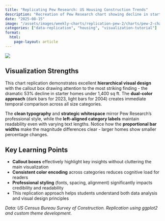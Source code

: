 ```yaml
---
title: "Replicating Pew Research: US Housing Construction Trends"
description: "Recreation of Pew Research chart showing decline in starter home construction using ggplot2 and custom styling"
date: "2025-08-15"
image: "/assets/images/weekly-charts/replication-pew-2/charts/pew-2-chart.png"
categories: ["data-replication", "housing", "visualization-tutorial"]
format:
  html:
    page-layout: article
---
```


![](/assets/images/weekly-charts/replication-pew-2/charts/pew-2-chart.png){fig-align="center"}

## Visualization Strengths

This chart replication demonstrates excellent **hierarchical visual design** with the callout box drawing attention to the most striking finding - the dramatic 53% decline in starter homes under 1,400 sq ft. The **dual-color approach** (dark bars for 2023, light bars for 2004) creates immediate temporal comparison across all size categories.

The **clean typography** and **strategic whitespace** mirror Pew Research's professional style, while the **left-aligned category labels** maintain readability even with varying text lengths. Notice how the **proportional bar widths** make the magnitude differences clear - larger homes show smaller percentage changes.

## Key Learning Points

- **Callout boxes** effectively highlight key insights without cluttering the main visualization
- **Consistent color encoding** across categories reduces cognitive load for readers
- **Professional styling** (fonts, spacing, alignment) significantly impacts credibility and readability
- This replication approach helps students understand both data analysis and visual design principles

*Data: US Census Bureau Survey of Construction. Replication using ggplot2 and custom theme development.*
